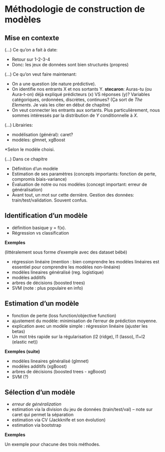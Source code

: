 # Méthodologie de construction de modèles


## Mise en contexte


(...) Ce qu'on a fait à date:

- Retour sur 1-2-3-4
- Donc: les jeux de données sont bien structurés (propres)


(...) Ce qu'on veut faire maintenant:

- On a une question (de nature prédictive).
- On identifie nos entrants X et nos sortants Y. **stecaron**: Auras-tu (ou Aura-t-on) déjà expliqué prédicteurs (x) VS réponses (y)? Variables catégoriques, ordonnées, discrètes, continues? (Ça sort de *The Elements*. Je vais les citer en début de chapitre)
- On veut connecter les entrants aux sortants. Plus particulièrement, nous sommes intéressés par la distribution de $Y$ conditionnelle à $X$.

(...) Librairies:

- modélisation (général): caret?
- modèles: glmnet, xgBoost

*Selon le modèle choisi.


(...) Dans ce chapitre

- Définition d'un modèle
- Estimation de ses paramètres (concepts importants: fonction de perte, compromis biais-variance)
- Évaluation de notre ou nos modèles (concept important: erreur de généralisation)
- Avant tout, un mot sur cette dernière. Gestion des données: train/test/validation. Souvent confus.


## Identification d'un modèle



- définition basique y = f(x).
- Régression vs classification


**Exemples**

(littéralement sous forme d'exemple avec des dataset bébé)

  - régression linéaire (mention : bien comprendre les modèles linéaires est essentiel pour comprendre les modèles non-linéaire)
  - modèles lineaires généralisé (reg. logistique)
  - modèles additifs
  - arbres de décisions (boosted trees)
  - SVM (note : plus populaire en info)


## Estimation d'un modèle

- fonction de perte (loss function/objective function)
- ajustement du modèle: minimisation de l'erreur de prédiction moyenne.
- explication avec un modèle simple : régression linéaire (ajuster les betas)
- Un mot très rapide sur la régularisation (l2 (ridge), l1 (lasso), l1+l2 (elastic net))



**Exemples (suite)**

  - modèles lineaires généralisé (glmnet)
  - modèles additifs (xgBoost)
  - arbres de décisions (boosted trees - xgBoost)
  - SVM (?)



## Sélection d'un modèle
- *erreur de généralization*
- estimation via la division du jeu de données (train/test/val) -- note sur caret qui permet la séparation
- estimation via CV (Jackknife et son évolution)
- estimation via bootstrap


**Exemples**

Un exemple pour chacune des trois méthodes.
